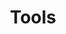 ---
title: "Tools"
description: "Connect your agent with real wold items, get informations and create actions."
icon: "toolbox"
---